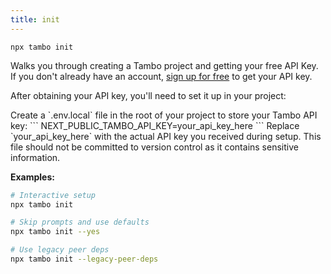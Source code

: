 ```yaml
---
title: init
---
```


`npx tambo init`

Walks you through creating a Tambo project and getting your free API Key. If you don't already have an account, <a href="https://tambo.co/dashboard" className="text-muted-foreground hover:text-foreground underline font-medium">sign up for free</a> to get your API key.

After obtaining your API key, you'll need to set it up in your project:

<Callout type="info" title="API Key Setup">
  Create a `.env.local` file in the root of your project to store your Tambo API
  key: ``` NEXT_PUBLIC_TAMBO_API_KEY=your_api_key_here ``` Replace
  `your_api_key_here` with the actual API key you received during setup. This
  file should not be committed to version control as it contains sensitive
  information.
</Callout>

**Examples:**

```bash
# Interactive setup
npx tambo init

# Skip prompts and use defaults
npx tambo init --yes

# Use legacy peer deps
npx tambo init --legacy-peer-deps
```
